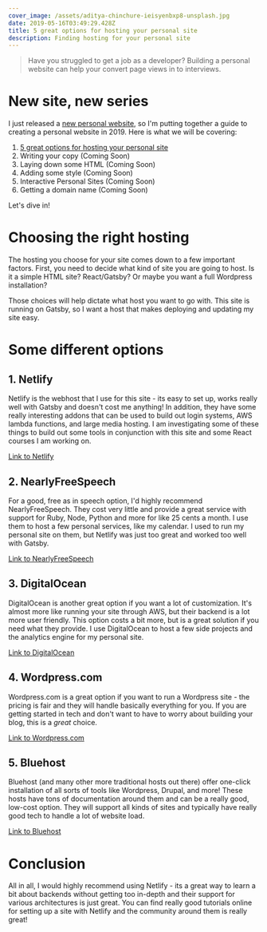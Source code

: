 ```yaml
---
cover_image: /assets/aditya-chinchure-ieisyenbxp8-unsplash.jpg
date: 2019-05-16T03:49:29.428Z
title: 5 great options for hosting your personal site
description: Finding hosting for your personal site
---
```

> Have you struggled to get a job as a developer? Building a personal website can help your convert page views in to interviews.

# New site, new series

I just released a [new personal website](https://wuz.fyi), so I'm putting
together a guide to creating a personal website in 2019. Here is what we will be
covering:

1. [5 great options for hosting your personal site](/personal-site-hosting/)
2. Writing your copy (Coming Soon)
3. Laying down some HTML (Coming Soon)
4. Adding some style (Coming Soon)
5. Interactive Personal Sites (Coming Soon)
6. Getting a domain name (Coming Soon)

Let's dive in!

# Choosing the right hosting

The hosting you choose for your site comes down to a few important factors.
First, you need to decide what kind of site you are going to host. Is it a
simple HTML site? React/Gatsby? Or maybe you want a full Wordpress installation?

Those choices will help dictate what host you want to go with. This site is
running on Gatsby, so I want a host that makes deploying and updating my site
easy.

# Some different options

## 1. Netlify

Netlify is the webhost that I use for this site - its easy to set up, works
really well with Gatsby and doesn't cost me anything! In addition, they have
some really interesting addons that can be used to build out login systems, AWS
lambda functions, and large media hosting. I am investigating some of these
things to build out some tools in conjunction with this site and some React
courses I am working on.

[Link to Netlify](https://netlify.com)

## 2. NearlyFreeSpeech

For a good, free as in speech option, I'd highly recommend NearlyFreeSpeech.
They cost very little and provide a great service with support for Ruby, Node,
Python and more for like 25 cents a month. I use them to host a few personal
services, like my calendar. I used to run my personal site on them, but Netlify
was just too great and worked too well with Gatsby.

[Link to NearlyFreeSpeech](https://www.nearlyfreespeech.net/)

## 3. DigitalOcean

DigitalOcean is another great option if you want a lot of customization. It's
almost more like running your site through AWS, but their backend is a lot more
user friendly. This option costs a bit more, but is a great solution if you need
what they provide. I use DigitalOcean to host a few side projects and the
analytics engine for my personal site.

[Link to DigitalOcean](https://www.digitalocean.com/)

## 4. Wordpress.com

Wordpress.com is a great option if you want to run a Wordpress site - the
pricing is fair and they will handle basically everything for you. If you are
getting started in tech and don't want to have to worry about building your
blog, this is a _great_ choice.

[Link to Wordpress.com](https://www.wordpress.com/)

## 5. Bluehost

Bluehost (and many other more traditional hosts out there) offer one-click
installation of all sorts of tools like Wordpress, Drupal, and more! These hosts
have tons of documentation around them and can be a really good, low-cost
option. They will support all kinds of sites and typically have really good tech
to handle a lot of website load.

[Link to Bluehost](https://www.bluehost.com/)

# Conclusion

All in all, I would highly recommend using Netlify - its a great way to learn a
bit about backends without getting too in-depth and their support for various
architectures is just great. You can find really good tutorials online for
setting up a site with Netlify and the community around them is really great!
